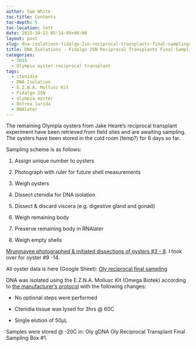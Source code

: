 ```yaml
---
author: Sam White
toc-title: Contents
toc-depth: 5
toc-location: left
date: 2015-10-22 05:14:09+00:00
layout: post
slug: dna-isolations-fidalgo-2sn-reciprocal-transplants-final-samplings
title: DNA Isolations - Fidalgo 2SN Reciprocal Transplants Final Samplings
categories:
  - 2015
  - Olympia oyster reciprocal transplant
tags:
  - ctenidia
  - DNA Isolation
  - E.Z.N.A. Mollusc Kit
  - Fidalgo 2SN
  - olympia oyster
  - Ostrea lurida
  - RNAlater
---
```


The remaining Olympia oysters from Jake Heare's reciprocal transplant experiment have been retrieved from field sites and are awaiting sampling. The oysters have been stored in the cold room (temp?) for 6 days so far.

Sampling scheme is as follows:




    
  1. Assign unique number to oysters

    
  2. Photograph with ruler for future shell measurements

    
  3. Weigh oysters

    
  4. Dissect ctenidia for DNA isolation

    
  5. Dissect & discard viscera (e.g. digestive gland and gonad)

    
  6. Weigh remaining body

    
  7. Preserve remaining body in RNAlater

    
  8. Weigh empty shells



[
Mrunmayee photographed & initiated dissections of oysters #3 - 8](https://onsnetwork.org/mrunmayee/2015/10/21/opening-oysters/). I took over for oyster #9 -14.

All oyster data is here (Google Sheet): [Oly reciprocal final sampling](https://docs.google.com/spreadsheets/d/1KjsfrNdUuXegcPx6UjoGfR7vM---LwpaNi6Nra3HMkI/edit?usp=sharing)

DNA was isolated using the E.Z.N.A. Mollusc Kit (Omega Biotek) according to [the manufacturer's protocol](https://github.com/sr320/LabDocs/blob/master/protocols/Commercial_Protocols/Omega_Mollusc-DNA-Kit-Combo-May-2013-D3373.pdf) with the following changes:




    
  * No optional steps were performed

    
  * Ctenidia tissue was lysed for 3hrs @ 60C

    
  * Single elution of 50μL



Samples were stored @ -20C in: Oly gDNA Oly Reciprocal Transplant Final Sampling Box #1.
